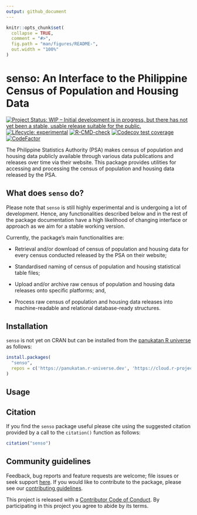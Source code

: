 ```yaml
---
output: github_document
---
```


<!-- README.md is generated from README.Rmd. Please edit that file -->

```r
knitr::opts_chunk$set(
  collapse = TRUE,
  comment = "#>",
  fig.path = "man/figures/README-",
  out.width = "100%"
)
```

# senso: An Interface to the Philippine Census of Population and Housing Data

<!-- badges: start -->
[![Project Status: WIP – Initial development is in progress, but there has not yet been a stable, usable release suitable for the public.](https://www.repostatus.org/badges/latest/wip.svg)](https://www.repostatus.org/#wip)
[![Lifecycle: experimental](https://img.shields.io/badge/lifecycle-experimental-orange.svg)](https://lifecycle.r-lib.org/articles/stages.html#experimental)
[![R-CMD-check](https://github.com/panukatan/senso/actions/workflows/R-CMD-check.yaml/badge.svg)](https://github.com/panukatan/senso/actions/workflows/R-CMD-check.yaml)
[![Codecov test coverage](https://codecov.io/gh/panukatan/senso/branch/main/graph/badge.svg)](https://app.codecov.io/gh/panukatan/senso?branch=main)
[![CodeFactor](https://www.codefactor.io/repository/github/panukatan/senso/badge)](https://www.codefactor.io/repository/github/panukatan/senso)
<!-- badges: end -->

The Philippine Statistics Authority (PSA) makes census of population and housing data publicly available through various data publications and releases over time via their website. This package provides utilities for accessing and processing the census of population and housing data released by the PSA.

## What does `senso` do?

Please note that `senso` is still highly experimental and is undergoing a lot of development. Hence, any functionalities described below and in the rest of the package documentation have a high likelihood of changing interface or approach as we aim for a stable working version.

Currently, the package's main functionalities are:

* Retrieval and/or download of census of population and housing data for every census conducted released by the PSA on their website;

* Standardised naming of census of population and housing statistical table files;

* Upload and/or archive raw census of population and housing data releases onto specific platforms; and,

* Process raw census of population and housing data releases into machine-readable and relational database-ready structures.

## Installation

`senso` is not yet on CRAN but can be installed from the [panukatan R universe](https://panukatan.r-universe.dev) as follows:

```r
install.packages(
  "senso",
  repos = c('https://panukatan.r-universe.dev', 'https://cloud.r-project.org')
)
```

## Usage

## Citation

If you find the `senso` package useful please cite using the suggested citation provided by a call to the `citation()` function as follows:

```r
citation("senso")
```

## Community guidelines

Feedback, bug reports and feature requests are welcome; file issues or seek support [here](https://github.com/panukatan/senso/issues). If you would like to contribute to the package, please see our [contributing guidelines](https://panukatan.io/senso/CONTRIBUTING.html).

This project is released with a [Contributor Code of Conduct](https://panukatan.io/senso/CODE_OF_CONDUCT.html). By participating in this project you agree to abide by its terms.

